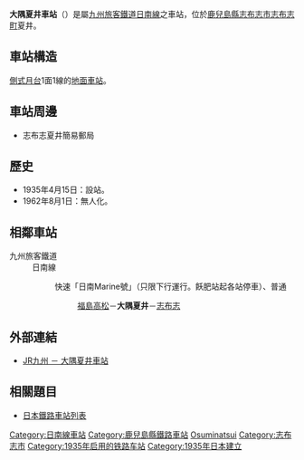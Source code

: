 {{NoteTA|1 = zh:大隅夏井車站; zh-cn:大隅夏井站; zh-tw:大隅夏井車站; zh-hk:大隅夏井站; }}
{{日本車站資訊
|公司色    = red
|文字色  = 
|站名    = 大隅夏井站
|圖片    = Ōsumi-Natsui Station (building).jpg
|pxl    = 
|圖片說明= 站舍
|日文原名= 大隅夏井
|平假名= おおすみなつい
|羅馬拼音= Ōsumi-Natsui
|前一站  = [[福島高松站|福島高松]]
|前一站距離   = 4.9
|後一站距離   = 4.4
|後一站  = [[志布志站|志布志]]
|電報略號= オナ
|車站編號  =
|所屬公司= [[九州旅客鐵道|九州旅客鐵道]]（JR九州）
|所屬路線= [[日南線|日南線]]
|距離  = 84.5
|起點站  = [[南宮崎站|南宮崎]]
|所在地  = [[鹿兒島縣|鹿兒島縣]][[志布志市|志布志市]]志布志町夏井<ref name="zeneki44">{{Cite book |title =週刊 JR全駅・全車両基地 |publisher = [[朝日新聞出版|朝日新聞出版]] |series=週刊朝日百科 |volume  =44号 宮崎駅・都城駅・志布志駅ほか80駅 |date =2013-06-23 |page =27 }}</ref>
|車站構造  = [[地面車站|地面車站]]
|月台配置  = 1面1線<ref name="zeneki44"/>
|啟用年月日= 1935年（[[昭和|昭和]]10年）4月15日<ref name="zeneki44"/>
|廢站年月日= 
|乘客人數= 0.?
|上下車人次= 1
|統計年度= 2013年
|轉車    =
|備註    = [[無人站|無人站]]<ref name="zeneki44"/>
}}
'''大隅夏井車站'''（{{jpn|j=大隅夏井駅|hg=おおすみなついえき|rm=Ōsumi-natsui eki|f=y}}）是屬[[九州旅客鐵道|九州旅客鐵道]][[日南線|日南線]]之車站，位於[[鹿兒島縣|鹿兒島縣]][[志布志市|志布志市]][[志布志町|志布志町]]夏井。 
==車站構造==
[[側式月台|側式月台]]1面1線的[[地面車站|地面車站]]。
==車站周邊==
*志布志夏井簡易郵局

==歷史==
*1935年4月15日：設站。
*1962年8月1日：無人化。
== 相鄰車站 ==
; 九州旅客鐵道
: 日南線
:: {{color|gold|■}}快速「日南Marine號」（只限下行運行。飫肥站起各站停車）、{{Color|black|■}}普通
::: [[福島高松站|福島高松]]－'''大隅夏井'''－[[志布志站|志布志]]

==外部連結==
* [http://www.jrkyushu.co.jp/railway/station/1191462_1601.html JR九州 － 大隅夏井車站] {{Wayback|url=http://www.jrkyushu.co.jp/railway/station/1191462_1601.html |date=20190118055909 }}{{ja}}

==相關題目==
*[[日本鐵路車站列表|日本鐵路車站列表]]

{{日南線}}

{{DEFAULTSORT:Osumi-Natsui}}
[[Category:日南線車站|Category:日南線車站]]
[[Category:鹿兒島縣鐵路車站|Category:鹿兒島縣鐵路車站]]
[[Category:日本鐵路車站_O|Osuminatsui]]
[[Category:志布志市|Category:志布志市]]
[[Category:1935年启用的铁路车站|Category:1935年启用的铁路车站]]
[[Category:1935年日本建立|Category:1935年日本建立]]


{{Japan-rail-stub}}